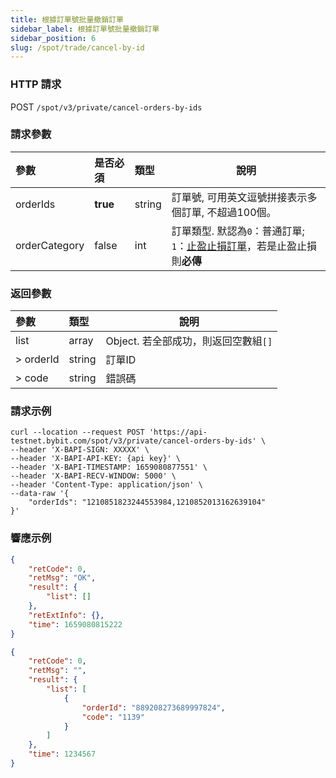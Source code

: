 ```yaml
---
title: 根據訂單號批量撤銷訂單
sidebar_label: 根據訂單號批量撤銷訂單
sidebar_position: 6
slug: /spot/trade/cancel-by-id
---
```


### HTTP 請求
POST <code>/spot/v3/private/cancel-orders-by-ids</code>

### 請求參數
| 參數 | 是否必須 | 類型 | 說明|
|:----- |:-------|:-----|------ |
| orderIds | **true** | string | 訂單號, 可用英文逗號拼接表示多個訂單, 不超過100個。 |
| orderCategory | false | int | 訂單類型. 默認為<code>0</code>：普通訂單; <code>1</code>：<a href="https://www.bybit.com/zh-TW/help-center/bybitHC_Article?language=zh_TW&id=000001736">止盈止損訂單</a>，若是止盈止損則<b>必傳</b> |

### 返回參數
| 參數 | 類型 | 說明|
|:----- |:-----|----- |
| list | array |Object. 若全部成功，則返回空數組`[]` |
| > orderId | string | 訂單ID |
| > code | string | 錯誤碼 |

### 請求示例

```http
curl --location --request POST 'https://api-testnet.bybit.com/spot/v3/private/cancel-orders-by-ids' \
--header 'X-BAPI-SIGN: XXXXX' \
--header 'X-BAPI-API-KEY: {api key}' \
--header 'X-BAPI-TIMESTAMP: 1659080877551' \
--header 'X-BAPI-RECV-WINDOW: 5000' \
--header 'Content-Type: application/json' \
--data-raw '{
    "orderIds": "1210851823244553984,1210852013162639104"
}'
```

### 響應示例

<Tabs>

<TabItem value="success" label="Success">

```json
{
    "retCode": 0,
    "retMsg": "OK",
    "result": {
        "list": []
    },
    "retExtInfo": {},
    "time": 1659080815222
}
```

</TabItem>

<TabItem value="partial-success" label="Partial success">

```json
{
    "retCode": 0,
    "retMsg": "",
    "result": {
        "list": [
            {
                "orderId": "889208273689997824",
                "code": "1139"
            }
        ]
    },
    "time": 1234567
}
```

</TabItem>

</Tabs>
